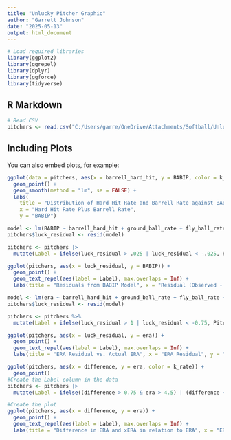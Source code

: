 ---
title: "Unlucky Pitcher Graphic"
author: "Garrett Johnson"
date: "2025-05-13"
output: html_document
---

```{r}
# Load required libraries
library(ggplot2)
library(ggrepel)
library(dplyr)
library(ggforce)
library(tidyverse)
```

## R Markdown


```{r}
# Read CSV
pitchers <- read.csv("C:/Users/garre/OneDrive/Attachments/Softball/Unlucky Pitchers 2024.csv")
```

## Including Plots

You can also embed plots, for example:

```{r}
ggplot(data = pitchers, aes(x = barrell_hard_hit, y = BABIP, color = k_rate)) +
  geom_point() +
  geom_smooth(method = "lm", se = FALSE) +
  labs(
    title = "Distribution of Hard Hit Rate and Barrell Rate against BABIP",
    x = "Hard Hit Rate Plus Barrell Rate",
    y = "BABIP")
```


```{r}
model <- lm(BABIP ~ barrell_hard_hit + ground_ball_rate + fly_ball_rate + k_rate, data = pitchers)
pitchers$luck_residual <- resid(model)

pitchers <- pitchers |>
  mutate(Label = ifelse(luck_residual > .025 | luck_residual < -.025, Pitcher.Name, ""))

ggplot(pitchers, aes(x = luck_residual, y = BABIP)) +
  geom_point() +
  geom_text_repel(aes(label = Label), max.overlaps = Inf) +
  labs(title = "Residuals from BABIP Model", x = "Residual (Observed - Predicted)", y = "BABIP")
```

```{r}
model <- lm(era ~ barrell_hard_hit + ground_ball_rate + fly_ball_rate + k_rate, data = pitchers)
pitchers$luck_residual <- resid(model)

pitchers <- pitchers %>%
  mutate(Label = ifelse(luck_residual > 1 | luck_residual < -0.75, Pitcher.Name, ""))

ggplot(pitchers, aes(x = luck_residual, y = era)) +
  geom_point() +
  geom_text_repel(aes(label = Label), max.overlaps = Inf) +
  labs(title = "ERA Residual vs. Actual ERA", x = "ERA Residual", y = "ERA")
```

```{r}
ggplot(pitchers, aes(x = difference, y = era, color = k_rate)) +
  geom_point() 
#Create the Label column in the data
pitchers <- pitchers |>
  mutate(Label = ifelse((difference > 0.75 & era > 4.5) | (difference < -0.75 & era < 3.5), Pitcher.Name, ""))

#Create the plot
ggplot(pitchers, aes(x = difference, y = era)) +
  geom_point() +
  geom_text_repel(aes(label = Label), max.overlaps = Inf) +
  labs(title = "Difference in ERA and xERA in relation to ERA", x = "ERA - xERA", y = "ERA")
```
